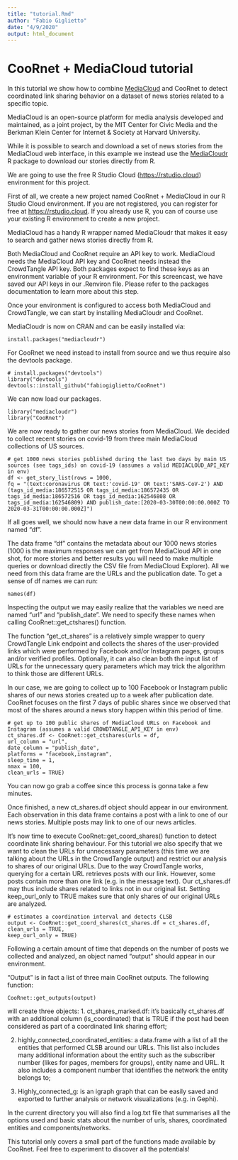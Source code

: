 ```yaml
---
title: "tutorial.Rmd"
author: "Fabio Giglietto"
date: "4/9/2020"
output: html_document
---
```


# CooRnet + MediaCloud tutorial
In this tutorial we show how to combine [MediaCloud](https://mediacloud.org/) and CooRnet to detect coordinated link sharing behavior on a dataset of news stories related to a specific topic.

MediaCloud is an open-source platform for media analysis developed and maintained, as a joint project, by the MIT Center for Civic Media and the Berkman Klein Center for Internet & Society at Harvard University.

While it is possible to search and download a set of news stories from the MediaCloud web interface, in this example we instead use the [MediaCloudr](https://github.com/jandix/mediacloudr) R package to download our stories directly from R.

We are going to use the free R Studio Cloud ([https://rstudio.cloud](https://rstudio.cloud)) environment for this project.

First of all, we create a new project named CooRnet + MediaCloud in our R Studio Cloud environment. If you are not registered, you can register for free at [https://rstudio.cloud](https://rstudio.cloud). If you already use R, you can of course use your existing R environment to create a new project.

MediaCloud has a handy R wrapper named MediaCloudr that makes it easy to search and gather news stories directly from R.

Both MediaCloud and CooRnet require an API key to work. MediaCloud needs the MediaCloud API key and CooRnet needs instead the CrowdTangle API key. Both packages expect to find these keys as an environment variable of your R environment. For this screencast, we have saved our API keys in our .Renviron file. Please refer to the packages documentation to learn more about this step.

Once your environment is configured to access both MediaCloud and CrowdTangle, we can start by installing MediaCloudr and CooRnet.

MediaCloudr is now on CRAN and can be easily installed via:

    install.packages("mediacloudr")

For CooRnet we need instead to install from source and we thus require also the devtools package.

    # install.packages("devtools")
    library("devtools")
    devtools::install_github("fabiogiglietto/CooRnet")

We can now load our packages.

    library("mediacloudr")
    library("CooRnet")

We are now ready to gather our news stories from MediaCloud. We decided to collect recent stories on covid-19 from three main MediaCloud collections of US sources.  

    # get 1000 news stories published during the last two days by main US sources (see tags_ids) on covid-19 (assumes a valid MEDIACLOUD_API_KEY in env)
    df <- get_story_list(rows = 1000,
    fq = "(text:coronavirus OR text:'covid-19' OR text:'SARS-CoV-2') AND (tags_id_media:186572515 OR tags_id_media:186572435 OR tags_id_media:186572516 OR tags_id_media:162546808 OR tags_id_media:162546809) AND publish_date:[2020-03-30T00:00:00.000Z TO 2020-03-31T00:00:00.000Z]")

If all goes well, we should now have a new data frame in our R environment named “df”.

The data frame “df” contains the metadata about our 1000 news stories (1000 is the maximum responses we can get from MediaCloud API in one shot, for more stories and better results you will need to make multiple queries or download directly the CSV file from MediaCloud Explorer). All we need from this data frame are the URLs and the publication date. To get a sense of df names we can run:

    names(df)

Inspecting the output we may easily realize that the variables we need are named “url” and “publish_date”. We need to specify these names when calling CooRnet::get_ctshares() function.

The function “get_ct_shares” is a relatively simple wrapper to query CrowdTangle Link endpoint and collects the shares of the user-provided links which were performed by Facebook and/or Instagram pages, groups and/or verified profiles. Optionally, it can also clean both the input list of URLs for the unnecessary query parameters which may trick the algorithm to think those are different URLs.

In our case, we are going to collect up to 100 Facebook or Instagram public shares of our news stories created up to a week after publication date. CooRnet focuses on the first 7 days of public shares since we observed that most of the shares around a news story happen within this period of time.

    # get up to 100 public shares of MediaCloud URLs on Facebook and Instagram (assumes a valid CROWDTANGLE_API_KEY in env)
    ct_shares.df <- CooRnet::get_ctshares(urls = df,
    url_column = "url",
    date_column = "publish_date",
    platforms = "facebook,instagram",
    sleep_time = 1,
    nmax = 100,
    clean_urls = TRUE)

You can now go grab a coffee since this process is gonna take a few minutes.

Once finished, a new ct_shares.df object should appear in our environment. Each observation in this data frame contains a post with a link to one of our news stories. Multiple posts may link to one of our news articles.

It’s now time to execute CooRnet::get_coord_shares() function to detect coordinate link sharing behaviour. For this tutorial we also specify that we want to clean the URLs for unnecessary parameters (this time we are talking about the URLs in the CrowdTangle output) and restrict our analysis to shares of our original URLs. Due to the way CrowdTangle works, querying for a certain URL retrieves posts with our link. However, some posts contain more than one link (e.g. in the message text). Our ct_shares.df may thus include shares related to links not in our original list. Setting keep_ourl_only to TRUE makes sure that only shares of our original URLs are analyzed.

    # estimates a coordination interval and detects CLSB
    output <- CooRnet::get_coord_shares(ct_shares.df = ct_shares.df,
    clean_urls = TRUE,
    keep_ourl_only = TRUE)

Following a certain amount of time that depends on the number of posts we collected and analyzed, an object named “output” should appear in our environment.

“Output” is in fact a list of three main CooRnet outputs. The following function:

    CooRnet::get_outputs(output)

will create three objects:
1.  ct_shares_marked.df: it’s basically ct_shares.df with an additional column (is_coordinated) that is TRUE if the post had been considered as part of a coordinated link sharing effort;
    
2.  highly_connected_coordinated_entities: a data.frame with a list of all the entities that performed CLSB around our URLs. This list also includes many additional information about the entity such as the subscriber number (likes for pages, members for groups), entity name and URL. It also includes a component number that identifies the network the entity belongs to;
    
3.  Highly_connected_g: is an igraph graph that can be easily saved and exported to further analysis or network visualizations (e.g. in Gephi).
    
In the current directory you will also find a log.txt file that summarises all the options used and basic stats about the number of urls, shares, coordinated entities and components/networks.

This tutorial only covers a small part of the functions made available by CooRnet. Feel free to experiment to discover all the potentials!
